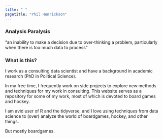 ```yaml
---
title: " "
pagetitle: "Phil Henrickson"
---
```


### Analysis Paralysis

"an inability to make a decision due to over-thinking a problem, particularly when there is too much data to process"

### What is this?

I work as a consulting data scientist and have a background in academic research (PhD in Political Science).

In my free time, I frequently work on side projects to explore new methods and techniques for my work in consulting. This website serves as a repository for some of my work, most of which is devoted to board games and hockey.

I am avid user of R and the tidyverse, and I love using techniques from data science to (over) analyze the world of boardgames, hockey, and other things. 

But mostly boardgames.
